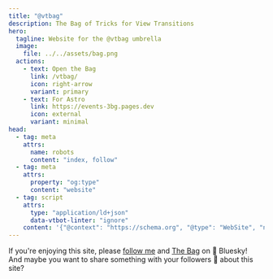 ```yaml
---
title: "@vtbag"
description: The Bag of Tricks for View Transitions
hero:
  tagline: Website for the @vtbag umbrella
  image:
    file: ../../assets/bag.png
  actions:
    - text: Open the Bag
      link: /vtbag/
      icon: right-arrow
      variant: primary
    - text: For Astro
      link: https://events-3bg.pages.dev
      icon: external
      variant: minimal
head:
  - tag: meta
    attrs:
      name: robots
      content: "index, follow"
  - tag: meta
    attrs:
      property: "og:type"
      content: "website"
  - tag: script
    attrs:
      type: "application/ld+json"
      data-vtbot-linter: "ignore"
    content: '{"@context": "https://schema.org", "@type": "WebSite", "name": "@vtbag", "url": "https://vtbag.dev/"}'
---
```



<style>{`
  .hero h1 {
    text-align: left;
    font-size: var(--sl-text-h1);
    width: 8.25em;
  }

  .right-sidebar-panel {
    display: none;
  }
  .smallCTA {
    font-size: 1.2rem;
  }
`}</style>

<p class="smallCTA">If you're enjoying this site, please <a target="_blank" href="https://bsky.app/profile/martr.app">follow me</a> and <a target="_blank" href="https://bsky.app/profile/vtbag.dev">The Bag</a> on <span>🦋</span>  Bluesky! <br />And maybe you want to <Bsky text="Just checked out the vtbag.dev site of @vtbag.dev and want to share ...">share something with your followers</Bsky> <span>🦋</span> about this site?</p>

<style>{`
  p span {
    view-transition-name: butterfly2;
  }
  p span:first-of-type {
    view-transition-name: butterfly1;
  }
  ::view-transition-new(butterfly1) {
    animation: 1s both ease-out butterfly1;
  }
  ::view-transition-new(butterfly2) {
    animation: 1s both ease-in butterfly2;
  }
  @keyframes butterfly1 {
    from {
      transform: translateX(50vw)
    }
  }
  @keyframes butterfly2 {
    from {
      transform: translateX(-50vw)
    }
  }
`}</style>
